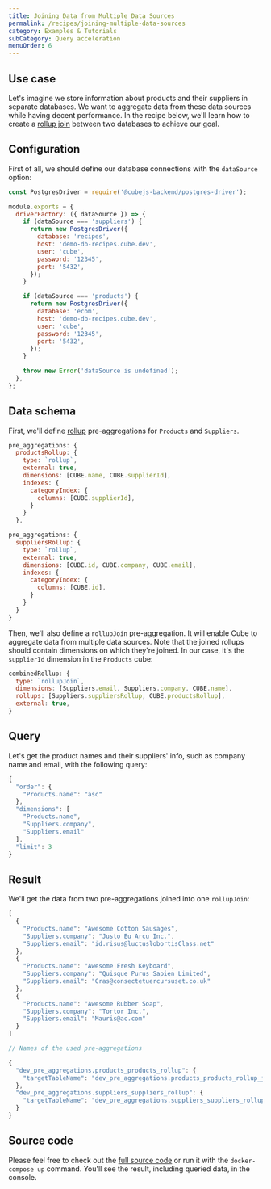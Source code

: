 ```yaml
---
title: Joining Data from Multiple Data Sources
permalink: /recipes/joining-multiple-data-sources
category: Examples & Tutorials
subCategory: Query acceleration
menuOrder: 6
---
```


## Use case

Let's imagine we store information about products and their suppliers in
separate databases. We want to aggregate data from these data sources while
having decent performance. In the recipe below, we'll learn how to create a
[rollup join](https://cube.dev/docs/schema/reference/pre-aggregations#parameters-type-rollupjoin)
between two databases to achieve our goal.

## Configuration

First of all, we should define our database connections with the `dataSource`
option:

```javascript
const PostgresDriver = require('@cubejs-backend/postgres-driver');

module.exports = {
  driverFactory: ({ dataSource }) => {
    if (dataSource === 'suppliers') {
      return new PostgresDriver({
        database: 'recipes',
        host: 'demo-db-recipes.cube.dev',
        user: 'cube',
        password: '12345',
        port: '5432',
      });
    }

    if (dataSource === 'products') {
      return new PostgresDriver({
        database: 'ecom',
        host: 'demo-db-recipes.cube.dev',
        user: 'cube',
        password: '12345',
        port: '5432',
      });
    }

    throw new Error('dataSource is undefined');
  },
};
```

## Data schema

First, we'll define
[rollup](https://cube.dev/docs/schema/reference/pre-aggregations#parameters-type-rollup)
pre-aggregations for `Products` and `Suppliers`.

```javascript
pre_aggregations: {
  productsRollup: {
    type: `rollup`,
    external: true,
    dimensions: [CUBE.name, CUBE.supplierId],
    indexes: {
      categoryIndex: {
        columns: [CUBE.supplierId],
      }
    }
  },
```

```javascript
pre_aggregations: {
  suppliersRollup: {
    type: `rollup`,
    external: true,
    dimensions: [CUBE.id, CUBE.company, CUBE.email],
    indexes: {
      categoryIndex: {
        columns: [CUBE.id],
      }
    }
  }
}
```

Then, we'll also define a `rollupJoin` pre-aggregation. It will enable Cube to
aggregate data from multiple data sources. Note that the joined rollups should
contain dimensions on which they're joined. In our case, it's the `supplierId`
dimension in the `Products` cube:

```javascript
combinedRollup: {
  type: `rollupJoin`,
  dimensions: [Suppliers.email, Suppliers.company, CUBE.name],
  rollups: [Suppliers.suppliersRollup, CUBE.productsRollup],
  external: true,
}
```

## Query

Let's get the product names and their suppliers' info, such as company name and
email, with the following query:

```javascript
{
  "order": {
    "Products.name": "asc"
  },
  "dimensions": [
    "Products.name",
    "Suppliers.company",
    "Suppliers.email"
  ],
  "limit": 3
}
```

## Result

We'll get the data from two pre-aggregations joined into one `rollupJoin`:

```javascript
[
  {
    "Products.name": "Awesome Cotton Sausages",
    "Suppliers.company": "Justo Eu Arcu Inc.",
    "Suppliers.email": "id.risus@luctuslobortisClass.net"
  },
  {
    "Products.name": "Awesome Fresh Keyboard",
    "Suppliers.company": "Quisque Purus Sapien Limited",
    "Suppliers.email": "Cras@consectetuercursuset.co.uk"
  },
  {
    "Products.name": "Awesome Rubber Soap",
    "Suppliers.company": "Tortor Inc.",
    "Suppliers.email": "Mauris@ac.com"
  }
]

// Names of the used pre-aggregations

{
  "dev_pre_aggregations.products_products_rollup": {
    "targetTableName": "dev_pre_aggregations.products_products_rollup_jdm0assd_jnwrwqag_1gk0duh"
  },
  "dev_pre_aggregations.suppliers_suppliers_rollup": {
    "targetTableName": "dev_pre_aggregations.suppliers_suppliers_rollup_j5cd0gsr_jf5ivbmx_1gk0b7s"
  }
}
```

## Source code

Please feel free to check out the
[full source code](https://github.com/cube-js/cube/tree/master/examples/recipes/joining-multiple-datasources-data)
or run it with the `docker-compose up` command. You'll see the result, including
queried data, in the console.
